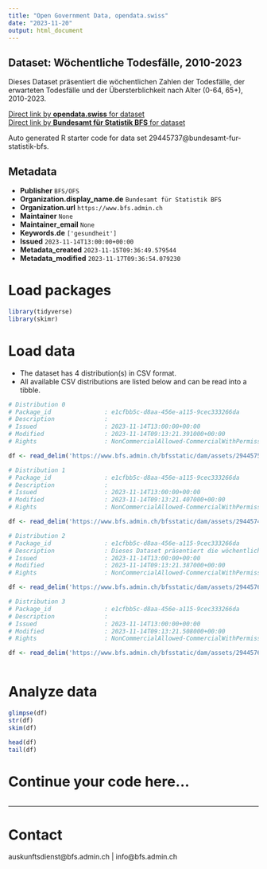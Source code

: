 ```yaml
---
title: "Open Government Data, opendata.swiss"
date: "2023-11-20"
output: html_document
---
```


## Dataset: Wöchentliche Todesfälle, 2010-2023

Dieses Dataset präsentiert die wöchentlichen Zahlen der Todesfälle, der erwarteten Todesfälle und der Übersterblichkeit nach Alter (0-64, 65+), 2010-2023.

[Direct link by **opendata.swiss** for dataset](https://opendata.swiss/de/dataset/wochentliche-todesfalle-2010-20231)<br>
[Direct link by **Bundesamt für Statistik BFS** for dataset](https://www.bfs.admin.ch/asset/de/ts-d-14.03.04.03-wr)

Auto generated R starter code for data set 29445737@bundesamt-fur-statistik-bfs.

## Metadata

- **Publisher** `BFS/OFS`
- **Organization.display_name.de** `Bundesamt für Statistik BFS`
- **Organization.url** `https://www.bfs.admin.ch`
- **Maintainer** `None`
- **Maintainer_email** `None`
- **Keywords.de** `['gesundheit']`
- **Issued** `2023-11-14T13:00:00+00:00`
- **Metadata_created** `2023-11-15T09:36:49.579544`
- **Metadata_modified** `2023-11-17T09:36:54.079230`


# Load packages

```r

library(tidyverse)
library(skimr)

```

# Load data

-   The dataset has 4 distribution(s) in CSV format.
-   All available CSV distributions are listed below and can be read into a tibble.

```r

# Distribution 0
# Package_id               : e1cfbb5c-d8aa-456e-a115-9cec333266da
# Description              : 
# Issued                   : 2023-11-14T13:00:00+00:00
# Modified                 : 2023-11-14T09:13:21.391000+00:00
# Rights                   : NonCommercialAllowed-CommercialWithPermission-ReferenceRequired

df <- read_delim('https://www.bfs.admin.ch/bfsstatic/dam/assets/29445755/master')

# Distribution 1
# Package_id               : e1cfbb5c-d8aa-456e-a115-9cec333266da
# Description              : 
# Issued                   : 2023-11-14T13:00:00+00:00
# Modified                 : 2023-11-14T09:13:21.407000+00:00
# Rights                   : NonCommercialAllowed-CommercialWithPermission-ReferenceRequired

df <- read_delim('https://www.bfs.admin.ch/bfsstatic/dam/assets/29445749/master')

# Distribution 2
# Package_id               : e1cfbb5c-d8aa-456e-a115-9cec333266da
# Description              : Dieses Dataset präsentiert die wöchentlichen Zahlen der Todesfälle, der erwarteten Todesfälle und der Übersterblichkeit nach Alter (0-64, 65+), 2010-2023.
# Issued                   : 2023-11-14T13:00:00+00:00
# Modified                 : 2023-11-14T09:13:21.387000+00:00
# Rights                   : NonCommercialAllowed-CommercialWithPermission-ReferenceRequired

df <- read_delim('https://www.bfs.admin.ch/bfsstatic/dam/assets/29445760/master')

# Distribution 3
# Package_id               : e1cfbb5c-d8aa-456e-a115-9cec333266da
# Description              : 
# Issued                   : 2023-11-14T13:00:00+00:00
# Modified                 : 2023-11-14T09:13:21.508000+00:00
# Rights                   : NonCommercialAllowed-CommercialWithPermission-ReferenceRequired

df <- read_delim('https://www.bfs.admin.ch/bfsstatic/dam/assets/29445764/master')



```

# Analyze data

```r

glimpse(df)
str(df)
skim(df)

head(df)
tail(df)

```

# Continue your code here...

```r

```

------------------------------------------------------------------------

# Contact

auskunftsdienst@bfs.admin.ch | info@bfs.admin.ch
